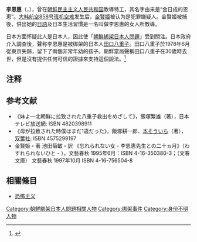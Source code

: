 {{Infobox person
| 姓名       = 李恩惠
| 原文名     = 리은혜
| 語系       = ko
| 本名       = 
| 出生日期   = {{Birth date and age|1955|8|10}}
| 出生地     = {{JPN}}[[埼玉縣|埼玉縣]][[川口市|川口市]]
| 失蹤日期   = {{Disappeared date and age|1978|6||1955|8|10}}
| 失蹤地     = {{JPN}}[[东京都|东京都]]
| 失蹤情況   = {{missing for|1978|06}}
| 死亡日期   = <!-- {{Death date and age|YYYY|MM|DD|YYYY|MM|DD}}（死亡日期寫在前面，出生在後） -->
| 死亡地     = 
| 墓地       = 
| 紀念建築   = 
| 國籍       = {{DPRK}}
| 語言       = 
| 公民權     = 
| 職業       = 特工教员
| 活躍時期   = 
| 僱主       = 
| 組織       = 
| module     = 
}}
'''李恩惠'''（{{lang-ko|리은혜}}，{{bd|1955年|8月10日||catIdx=Lee}}），曾在[[朝鲜民主主义人民共和国|朝鲜民主主义人民共和国]]教導特工，其名字由来是“金日成的恩恵”。[[大韩航空858号班机空难|大韩航空858号班机空难]]发生后，[[金賢姬|金賢姬]]被认为是犯罪嫌疑人。金賢姬被捕後，供出她的[[日語|日語]]及日本生活習慣是一名叫做李恩惠的女人所教導。

日本方面怀疑此人是日本人，因此使「[[朝鲜绑架日本人问题|朝鮮綁架日本人問題]]」受到關注。日本政府介入調查後，聲称李恩惠是被绑架的日本人[[田口八重子|田口八重子]]。田口八重子於1978年6月從東京失踪，留下了兩個非常年幼的孩子。朝鮮當局聲稱田口八重子在30歲時去世，但是沒有提供任何可信的證據來支持這個說法。<ref name="United Nations Human Rights Council 2014">{{cite journal|title=Report of the detailed findings of the commission of inquiry on human rights in the Democratic People’s Republic of Korea - A/HRC/25/CRP.1|url=http://www.ohchr.org/Documents/HRBodies/HRCouncil/CoIDPRK/Report/A.HRC.25.CRP.1_ENG.doc|first1=Michael Donald|last2=Biserko|first2=Sonja|date=7 February 2014|publisher=United Nations Human Rights Council|pages=288–298 (Paragraph 936)|archiveurl=https://web.archive.org/web/20140227104633/http://www.ohchr.org/Documents/HRBodies/HRCouncil/CoIDPRK/Report/A.HRC.25.CRP.1_ENG.doc|archivedate=Feb 27, 2014|deadurl=no|quote=Ms Taguchi Yaeko disappeared from Tokyo in June 1978, leaving behind two very young children. Former DPRK agent Kim Hyon-hui, convicted of bombing a Korean Air jet in November 1987, is believed to have been taught how to pass herself off as Japanese by Ms Taguchi. The DPRK alleged that Ms Taguchi died at age 30. However, the DPRK authorities have not provided any credible evidence in support of their claim.|last3=Darusman|first3=Marzuki|last1=Kirby}}</ref>

==注释==
{{Reflist}}

== 参考文献 ==
* 《妹よ―北朝鮮に拉致された八重子救出をめざして》，飯塚繁雄（著），日本テレビ放送網: ISBN 4820398911
* 《母が拉致された時僕はまだ1歳だった》，飯塚耕一郎、[[本そういち|本そういち]]（著），[[双葉社|双葉社]]: ISBN 4575299197
* 金賢姫・著 池田菊敏・訳 《忘れられない女 - 李恩恵先生との二十ヵ月》（わすれられないひと - ），文藝春秋 1995年6月：ISBN 4-16-350380-3；（文春文庫） 文藝春秋 1997年10月 ISBN 4-16-756504-8

==相關條目==
*[[恐怖主义|恐怖主义]]

{{朝鮮綁架日本人問題}}

{{DEFAULTSORT:Lee}}

[[Category:朝鮮綁架日本人問題相關人物|Category:朝鮮綁架日本人問題相關人物]]
[[Category:绑架事件|Category:绑架事件]]
[[Category:身份不明人物|Category:身份不明人物]]